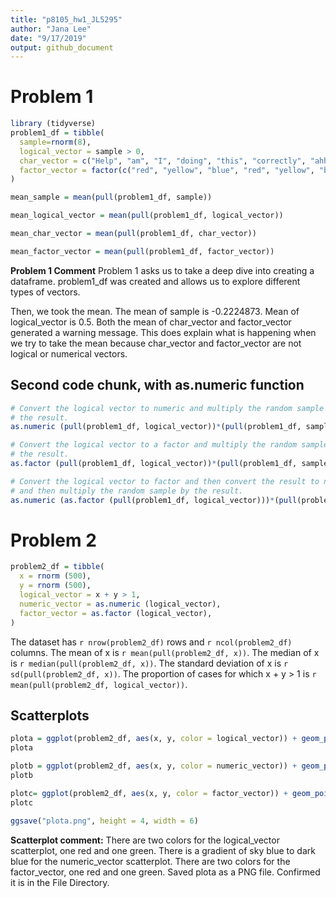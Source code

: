 ```yaml
---
title: "p8105_hw1_JL5295"
author: "Jana Lee"
date: "9/17/2019"
output: github_document
---
```

# **Problem 1**
```r
library (tidyverse)
problem1_df = tibble(
  sample=rnorm(8),
  logical_vector = sample > 0,
  char_vector = c("Help", "am", "I", "doing", "this", "correctly", "ahh", "ahh"),
  factor_vector = factor(c("red", "yellow", "blue", "red", "yellow", "blue","red", "red"))
)

mean_sample = mean(pull(problem1_df, sample))

mean_logical_vector = mean(pull(problem1_df, logical_vector))

mean_char_vector = mean(pull(problem1_df, char_vector))

mean_factor_vector = mean(pull(problem1_df, factor_vector))

```
**Problem 1 Comment** Problem 1 asks us to take a deep dive into creating a dataframe. problem1_df was created and allows us to explore different types of vectors.

Then, we took the mean. The mean of sample is -0.2224873. Mean of logical_vector is 0.5. Both the mean of char_vector and factor_vector generated a warning message. This does explain what is happening when we try to take the mean because char_vector and factor_vector are not logical or numerical vectors.


## Second code chunk, with as.numeric function
```r
# Convert the logical vector to numeric and multiply the random sample by 
# the result.
as.numeric (pull(problem1_df, logical_vector))*(pull(problem1_df, sample))

# Convert the logical vector to a factor and multiply the random sample by 
# the result.
as.factor (pull(problem1_df, logical_vector))*(pull(problem1_df, sample))

# Convert the logical vector to factor and then convert the result to nnumeric 
# and then multiply the random sample by the result.
as.numeric (as.factor (pull(problem1_df, logical_vector)))*(pull(problem1_df, sample))

```

# **Problem 2**
```r
problem2_df = tibble(
  x = rnorm (500),
  y = rnorm (500),
  logical_vector = x + y > 1,
  numeric_vector = as.numeric (logical_vector),
  factor_vector = as.factor (logical_vector),
)
```

The dataset has `r nrow(problem2_df)` rows and `r ncol(problem2_df)` columns.
The mean of x is `r mean(pull(problem2_df, x))`.
The median of x is `r median(pull(problem2_df, x))`.
The standard deviation of x is `r sd(pull(problem2_df, x))`.
The proportion of cases for which x + y > 1 is `r mean(pull(problem2_df, logical_vector))`.

## Scatterplots
```r
plota = ggplot(problem2_df, aes(x, y, color = logical_vector)) + geom_point()
plota

plotb = ggplot(problem2_df, aes(x, y, color = numeric_vector)) + geom_point()
plotb

plotc= ggplot(problem2_df, aes(x, y, color = factor_vector)) + geom_point()
plotc

ggsave("plota.png", height = 4, width = 6)

```
**Scatterplot comment:** There are two colors for the logical_vector scatterplot, one red and one green. There is a gradient of sky blue to dark blue for the numeric_vector scatterplot. There are two colors for the factor_vector, one red and one green. Saved plota as a PNG file. Confirmed it is in the File Directory.
